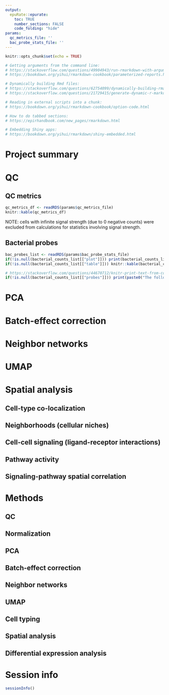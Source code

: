 ```yaml
---
output: 
  epuRate::epurate:
    toc: TRUE
    number_sections: FALSE
    code_folding: "hide"
params:
  qc_metrics_file: ''
  bac_probe_stats_file: ''
---
```


```r
knitr::opts_chunk$set(echo = TRUE)

# Getting arguments from the command line:
# https://stackoverflow.com/questions/49904943/run-rmarkdown-with-arguments-on-the-command-line/76567366#76567366
# https://bookdown.org/yihui/rmarkdown-cookbook/parameterized-reports.html#parameterized-reports

# Dynamically building Rmd files:
# https://stackoverflow.com/questions/62754099/dynamically-building-rmarkdown
# https://stackoverflow.com/questions/21729415/generate-dynamic-r-markdown-blocks

# Reading in external scripts into a chunk:
# https://bookdown.org/yihui/rmarkdown-cookbook/option-code.html

# How to do tabbed sections: 
# https://epirhandbook.com/new_pages/rmarkdown.html

# Embedding Shiny apps:
# https://bookdown.org/yihui/rmarkdown/shiny-embedded.html
```

# Project summary

# QC
## QC metrics
```r
qc_metrics_df <- readRDS(params$qc_metrics_file)
knitr::kable(qc_metrics_df)
```
NOTE: cells with infinite signal strength (due to 0 negative counts) were excluded from calculations for statistics involving signal strength.

## Bacterial probes
```r
bac_probes_list <- readRDS(params$bac_probe_stats_file)
if(!is.null(bacterial_counts_list[["plot"]])) print(bacterial_counts_list[["plot"]])
if(!is.null(bacterial_counts_list[["table"]])) knitr::kable(bacterial_counts_list[["table"]])

```

```r
# https://stackoverflow.com/questions/44670712/knitr-print-text-from-code-block-as-r-markdown/44671368
if(!is.null(bacterial_counts_list[["probes"]])) print(paste0("The following probes were designated as bacterial probes: ", paste(bacterial_counts_list[["probes"]], collapse = ", ")))

```

# PCA

# Batch-effect correction

# Neighbor networks

# UMAP

# Spatial analysis
## Cell-type co-localization
## Neighborhoods (cellular niches)
## Cell-cell signaling (ligand-receptor interactions)
## Pathway activity
## Signaling-pathway spatial correlation

# Methods
## QC
## Normalization
## PCA
## Batch-effect correction
## Neighbor networks
## UMAP
## Cell typing
## Spatial analysis
## Differential expression analysis

# Session info
```r
sessionInfo()
```